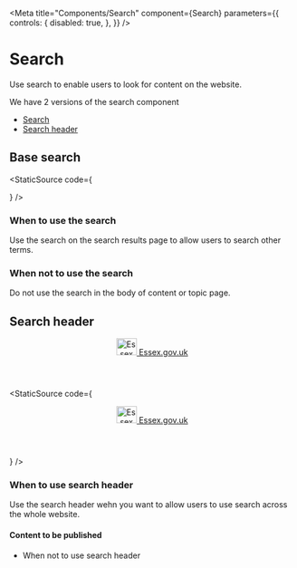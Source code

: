 
<Meta
    title="Components/Search"
    component={Search}
    parameters={{
        controls: {
            disabled: true,
        },
    }}
/>

# Search

Use search to enable users to look for content on the website.

We have 2 versions of the search component

-   <a href="#Base">Search</a>
-   <a href="#Header">Search header</a>

## Base search

<Canvas>
    <Story name="Base">
        <Search />
    </Story>
</Canvas>

<StaticSource code={<Search />} />

### When to use the search

Use the search on the search results page to allow users to search other terms.

### When not to use the search

Do not use the search in the body of content or topic page.

## Search header

<Canvas>
    <Story name="Header">
        <header className="header-background">
            <div className="header">
                <div className="nav">
                    <div className="logo-wrap">
                        <a href="/" className="logo-text seax">
                            <img
                                src={Seax}
                                width="36"
                                height="30"
                                alt="Essex County Council logo"
                            />
                            Essex.gov.uk
                        </a>
                    </div>
                    <Search />
                </div>
            </div>
        </header>
    </Story>
</Canvas>

<StaticSource
    code={
        <header className="header-background">
            <div className="header">
                <div className="nav">
                    <div className="logo-wrap">
                        <a href="/" className="logo-text seax">
                            <img
                                src={Seax}
                                width="36"
                                height="30"
                                alt="Essex County Council logo"
                            />
                            Essex.gov.uk
                        </a>
                    </div>
                    <Search />
                </div>
            </div>
        </header>
    }
/>

### When to use search header

Use the search header wehn you want to allow users to use search across the whole website.

#### Content to be published

-   When not to use search header
